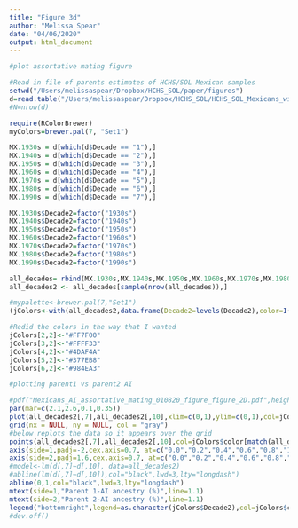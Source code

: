 ```yaml
---
title: "Figure 3d"
author: "Melissa Spear"
date: "04/06/2020"
output: html_document
---
```


```r
#plot assortative mating figure 

#Read in file of parents estimates of HCHS/SOL Mexican samples
setwd("/Users/melissaspear/Dropbox/HCHS_SOL/paper/figures")
d=read.table("/Users/melissaspear/Dropbox/HCHS_SOL/HCHS_SOL_Mexicans_with_parents_global_ancestry_estimates.txt",header=T,sep='\t')
#N=nrow(d)

require(RColorBrewer)
myColors=brewer.pal(7, "Set1")

MX.1930s = d[which(d$Decade == "1"),]
MX.1940s = d[which(d$Decade == "2"),]
MX.1950s = d[which(d$Decade == "3"),]
MX.1960s = d[which(d$Decade == "4"),]
MX.1970s = d[which(d$Decade == "5"),]
MX.1980s = d[which(d$Decade == "6"),]
MX.1990s = d[which(d$Decade == "7"),]

MX.1930s$Decade2=factor("1930s")
MX.1940s$Decade2=factor("1940s")
MX.1950s$Decade2=factor("1950s")
MX.1960s$Decade2=factor("1960s")
MX.1970s$Decade2=factor("1970s")
MX.1980s$Decade2=factor("1980s")
MX.1990s$Decade2=factor("1990s")

all_decades= rbind(MX.1930s,MX.1940s,MX.1950s,MX.1960s,MX.1970s,MX.1980s,MX.1990s)
all_decades2 <- all_decades[sample(nrow(all_decades)),]

#mypalette<-brewer.pal(7,"Set1")
(jColors<-with(all_decades2,data.frame(Decade2=levels(Decade2),color=I(brewer.pal(nlevels(Decade2),name='Set1')))))

#Redid the colors in the way that I wanted 
jColors[2,2]<-"#FF7F00"
jColors[3,2]<-"#FFFF33"
jColors[4,2]<-"#4DAF4A"
jColors[5,2]<-"#377EB8"
jColors[6,2]<-"#984EA3"

#plotting parent1 vs parent2 AI

#pdf("Mexicans_AI_assortative_mating_010820_figure_figure_2D.pdf",height=2.25,width=2.375,pointsize=10)
par(mar=c(2.1,2.6,0.1,0.35))
plot(all_decades2[,7],all_decades2[,10],xlim=c(0,1),ylim=c(0,1),col=jColors$color[match(all_decades2$Decade2,jColors$Decade2)],pch=19,xlab="",ylab="",xaxt='n',yaxt='n',cex=0.6)
grid(nx = NULL, ny = NULL, col = "gray")
#below replots the data so it appears over the grid
points(all_decades2[,7],all_decades2[,10],col=jColors$color[match(all_decades2$Decade2,jColors$Decade2)],pch=19,cex=0.6)
axis(side=1,padj=-2,cex.axis=0.7, at=c("0.0","0.2","0.4","0.6","0.8","1.0"), labels=c("0","20","40","60","80","100"))
axis(side=2,padj=1.6,cex.axis=0.7, at=c("0.0","0.2","0.4","0.6","0.8","1.0"), labels=c("0","20","40","60","80","100"))
#model<-lm(d[,7]~d[,10], data=all_decades2)
#abline(lm(d[,7]~d[,10]),col="black",lwd=3,lty="longdash")
abline(0,1,col="black",lwd=3,lty="longdash")
mtext(side=1,"Parent 1-AI ancestry (%)",line=1.1)
mtext(side=2,"Parent 2-AI ancestry (%)",line=1.1)
legend("bottomright",legend=as.character(jColors$Decade2),col=jColors$color,pch=16,cex=0.5,bg='white')
#dev.off()

```
